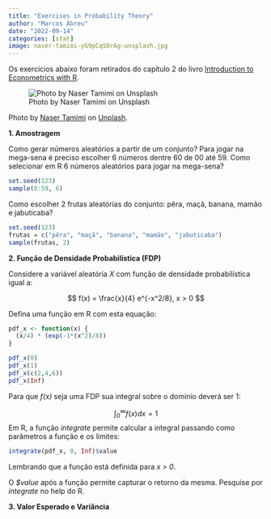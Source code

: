 ```yaml
---
title: "Exercises in Probability Theory"
author: "Marcos Abreu"
date: "2022-09-14"
categories: [stat]
image: naser-tamimi-yG9pCqSOrAg-unsplash.jpg
---
```


Os exercícios abaixo foram retirados do capítulo 2 do livro [Introduction to Econometrics with R](https://www.econometrics-with-r.org/).

![Photo by Naser Tamimi on Unsplash](naser-tamimi-yG9pCqSOrAg-unsplash.jpg)

Photo by [Naser Tamimi](https://unsplash.com/@tamiminaser?utm_source=unsplash&utm_medium=referral&utm_content=creditCopyText) on [Unplash](https://unsplash.com/s/photos/probability?utm_source=unsplash&utm_medium=referral&utm_content=creditCopyText).

**1.  Amostragem**

Como gerar números aleatórios a partir de um conjunto? Para jogar na mega-sena é preciso escolher 6 números dentre 60 de 00 até 59. Como selecionar em R 6 números aleatórios para jogar na mega-sena?

```r
set.seed(123)
sample(0:59, 6)
```

Como escolher 2 frutas aleatórias do conjunto: pêra, maçã, banana, mamão e jabuticaba?

```r
set.seed(123)
frutas = c("pêra", "maçã", "banana", "mamão", "jabuticaba")
sample(frutas, 2)
```

**2.  Função de Densidade Probabilística (FDP)**

Considere a variável aleatória *X* com função de densidade probabilística igual a:

$$
f(x) = \frac{x}{4} e^{-x^2/8}, x > 0
$$

Defina uma função em R com esta equação:

```r
pdf_x <- function(x) {
  (x/4) * (exp(-1*(x^2)/8))
}

pdf_x(0)
pdf_x(1)
pdf_x(c(2,4,6))
pdf_x(Inf)
```

Para que _f(x)_ seja uma FDP sua integral sobre o domínio deverá ser 1:

$$
\int_{0}^{\infty} f(x)dx = 1
$$
Em R, a função _integrate_ permite calcular a integral passando como parâmetros a função e os limites:
```r
integrate(pdf_x, 0, Inf)$value
```

Lembrando que a função está definida para _x > 0_.     

O _$value_ após a função permite capturar o retorno da mesma. Pesquise por _integrate_ no help do R.


**3. Valor Esperado e Variância**






